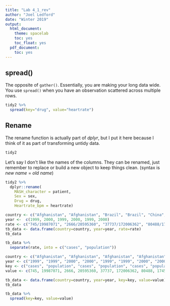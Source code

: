 ```yaml
---
title: "Lab 4_1_rev"
author: "Joel Ledford"
date: "Winter 2019"
output:
  html_document:
    theme: spacelab
    toc: yes
    toc_float: yes
  pdf_document:
    toc: yes
---
```


## spread()
The opposite of `gather()`. Essentially, you are making your long data wide. You use `spread()` when you have an observation scattered across multiple rows.
```r
tidy2 %>% 
  spread(key="drug", value="heartrate")
```

## Rename
The rename function is actually part of *dplyr*, but I put it here because I think of it as part of transforming untidy data.
```r
tidy2
```

Let's say I don't like the names of the columns. They can be renamed, just remember to replace or build a new object to keep things clean. (syntax is *new name* = *old name*)
```r
tidy2 %>% 
  dplyr::rename(
    MASH_character = patient,
    Sex = sex,
    Drug = drug,
    Heartrate_bpm = heartrate)
```

```r
country <- c("Afghanistan", "Afghanistan", "Brazil", "Brazil", "China", "China")
year <-  c(1999, 2000, 1999, 2000, 1999, 2000)
rate <- c("745/19987071", "2666/20595360", "37737/172006362", "80488/174504898", "212258/1272915272", "213766/1280428583")
tb_data <- data.frame(country=country, year=year, rate=rate)
tb_data
```

```r
tb_data %>% 
  separate(rate, into = c("cases", "population"))
```


```r
country <- c("Afghanistan", "Afghanistan", "Afghanistan", "Afghanistan", "Brazil", "Brazil", "Brazil", "Brazil", "China", "China", "China", "China")
year <- c("1999", "1999", "2000", "2000", "1999", "1999", "2000", "2000", "1999", "1999", "2000", "2000")
key <- c("cases", "population", "cases", "population", "cases", "population", "cases", "population", "cases", "population", "cases", "population")
value <- c(745, 19987071, 2666, 20595360, 37737, 172006362, 80488, 174504898, 212258, 1272915272, 213766, 1280428583)

tb_data <- data.frame(country=country, year=year, key=key, value=value)
tb_data
```

```r
tb_data %>% 
  spread(key=key, value=value)
```